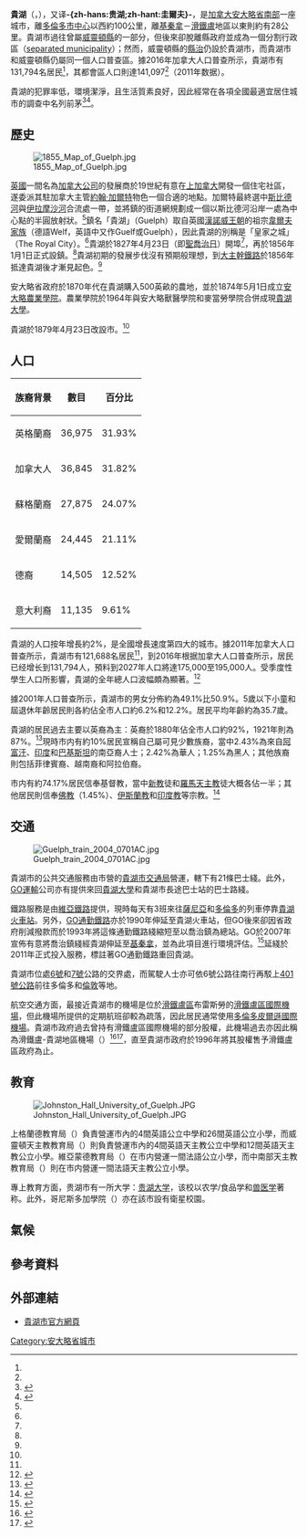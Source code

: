 {{Link style|time=2015-12-12T06:12:18+00:00}}
{{noteTA
|1=zh-hans:圭尔夫;zh-hant:貴湖;
}}
{{Infobox City
|name           = 貴湖
|official_name          = {{lang|en|Guelph}}
|settlement_type        = 市（分割单层次）
|nickname               = The Royal City（皇家之城）
|motto                  = Faith, Fidelity and Progress（信念、忠誠與進步）
|image_skyline          = 
|imagesize              = 
|image_caption          = 貴湖市中心一景
|image_flag             = Flag of Guelph.svg
|image_seal             = 
|pushpin_map              = Canada Ontario
|mapsize                = 
|map_caption            = 貴湖在[[安大略省|安大略省]]的位置
|subdivision_type       = [[國家|國家]]
|subdivision_name       = [[加拿大|加拿大]]
|subdivision_type1      = [[省|省]]
|subdivision_name1      = [[安大略省|安大略省]]
|subdivision_type2      = [[安大略省行政區劃|縣]]
|subdivision_name2      = [[威靈頓縣|威靈頓縣]]
|leader_title           = [[市長|市長]]
|leader_name            = Cam Guthrie
|leader_title1          = 行政機關
|leader_name1           = 貴湖市議會
|leader_title2          = [[加拿大國會下議院|國會下議員]]
|leader_name2           = Lloyd Longfield ([[加拿大自由黨|聯邦自由黨]])
|leader_title3          = [[安大略省議會|省議會]]議員
|leader_name3           = Mike Schreiner ({{le|安大略綠黨|Green Party of Ontario}})
|City_board_type        =
|City_board_name1       =
|City_board_title1      =
|City_board_name2       =
|City_board_name3       =
|City_board_name4       =
|City_board_name5       =
|City_board_name6       =
|City_board_name7       =
|City_board_name8       =
|City_board_name9       =
|City_board_name10      =
|City_board_name11      =
|City_board_name12      =
|found_title            = 成立
|found_date             = 1827年（開埠）<ref name="history">{{cite web|title=History of Guelph|publisher=City of Guelph|url=http://www.guelph.ca/living.cfm?smocid=1618|accessdate=2010-05-03|deadurl=yes|archiveurl=https://web.archive.org/web/20071010205320/http://www.guelph.ca/living.cfm?smocid=1618|archivedate=2007-10-10}}</ref><br>1856年（設鎮）<ref name="CoA">{{Cite web |url=http://guelph.ca/living.cfm?subCatID=1651&smocid=2229 |title=History of the Coat of Arms |access-date=2010-05-13 |archive-date=2010-11-24 |archive-url=https://web.archive.org/web/20101124123156/http://guelph.ca/living.cfm?subCatID=1651&smocid=2229 |dead-url=no }}</ref><br>1879年（設市）<ref name="CoA"/>
|area_magnitude         = 
|area_total             = 87.20
|TotalArea_sq_mi        = 
|area_land              = 
|LandArea_sq_mi         = 
|area_water             = 
|WaterArea_sq_mi        = 
|area_water_percent     = 
|area_urban             = 78.39
|UrbanArea_sq_mi        =
|area_metro             = 378.45
|MetroArea_sq_mi        =
|population_as_of       = 2011年
|population_note        = <ref name="communityprofile">{{cite web
|url=http://www12.statcan.gc.ca/census-recensement/2011/dp-pd/prof/details/page.cfm?Lang=E&Geo1=CSD&Code1=3523008&Geo2=CD&Code2=3523&Data=Count&SearchText=guelph&SearchType=Begins&SearchPR=01&B1=All&Custom=
|title=Community highlights for Guelph
|work=Community profiles
|publisher=Statistics Canada
|accessdate=2015-09-13
|archive-date=2019-01-07
|archive-url=https://web.archive.org/web/20190107054414/https://www12.statcan.gc.ca/census-recensement/2011/dp-pd/prof/details/page.cfm?Lang=E&Geo1=CSD&Code1=3523008&Geo2=CD&Code2=3523&Data=Count&SearchText=guelph&SearchType=Begins&SearchPR=01&B1=All&Custom=
|dead-url=no
}}</ref><ref name="CMAprofile">{{cite web
|url=http://www12.statcan.gc.ca/census-recensement/2011/dp-pd/prof/details/page.cfm?Lang=E&Geo1=CMA&Code1=550&Geo2=CD&Code2=3523&Data=Count&SearchText=guelph&SearchType=Begins&SearchPR=01&B1=All&Custom=&TABID=1
|title=Community highlights for Guelph (CMA)
|work=Community profiles
|publisher=Statistics Canada
|accessdate=2015-09-13
|archive-date=2016-03-04
|archive-url=https://web.archive.org/web/20160304205120/http://www12.statcan.gc.ca/census-recensement/2011/dp-pd/prof/details/page.cfm?Lang=E&Geo1=CMA&Code1=550&Geo2=CD&Code2=3523&Data=Count&SearchText=guelph&SearchType=Begins&SearchPR=01&B1=All&Custom=&TABID=1
|dead-url=no
}}</ref>
|population_total       = 131,794
|population_metro       = 141,097 
|population_urban       = 
|population_density     = 1,395.4
|population_density_mi2 = 
|timezone               = 北美東岸標準時間
|utc_offset             = -5
|timezone_DST           = 北美東岸日光節約時間
|utc_offset_DST         = -4
|latd                   = 43 
|latm                   = 33 
|lats                   = 
|latNS                  = N
|longd                  = 80 
|longm                  = 15 
|longs                  = 
|longEW                 = W
|elevation              = 334
|elevation_ft           = 
|website                = [http://www.guelph.ca/ 貴湖市官方網頁]
|footnotes              = 
}}
'''貴湖'''（{{lang-en|Guelph}}，{{pron-en|ˈɡwɛlf}}），又译'''-{zh-hans:贵湖;zh-hant:圭爾夫}-'''，是[[加拿大|加拿大]][[安大略省|安大略省]][[南安大略|南部]]一座城市，離[[多倫多|多倫多]][[多倫多市中心|市中心]]以西約100公里，離[[基秦拿|基秦拿]]－[[滑鐵盧_(安大略省)|滑鐵盧]]地區以東則約有28公里。貴湖市過往曾屬[[威靈頓縣|威靈頓縣]]的一部分，但後來卻脫離縣政府並成為一個分割行政區（[[:en:List_of_Ontario_separated_municipalities|separated municipality]]）；然而，威靈頓縣的[[縣治|縣治]]仍設於貴湖市，而貴湖市和威靈頓縣仍屬同一個人口普查區。據2016年加拿大人口普查所示，貴湖市有131,794名居民<ref name="communityprofile"/>，其都會區人口則達141,097<ref name="CMAprofile"/>（2011年数据）。

貴湖的犯罪率低，環境潔淨，且生活質素良好，因此經常在各項全國最適宜居住城市的調查中名列前茅<ref>{{cite news|url=http://www.canadianbusiness.com/rankings/bestplacestolive/list.jsp?pageID=profile&profile=39&year=2007&type=profile&listType=CITY&ptype=CITY|title=Canada's Best Places to Live|publisher=Canadian Business Online|accessdate=2008-03-18|archive-date=2008-12-25|archive-url=https://web.archive.org/web/20081225160158/http://www.canadianbusiness.com/rankings/bestplacestolive/list.jsp?pageID=profile&profile=39&year=2007&type=profile&listType=CITY&ptype=CITY|dead-url=no}}</ref><ref>{{cite web |url=http://guelph.ca/newsroom_display.cfm?itemID=77378 |title=存档副本 |accessdate=2008-03-18 |deadurl=yes |archiveurl=https://web.archive.org/web/20081225160158/http://www.canadianbusiness.com/rankings/bestplacestolive/list.jsp?pageID=profile&profile=39&year=2007&type=profile&listType=CITY&ptype=CITY |archivedate=2008-12-25 }}</ref>。

==歷史==
[[Image:1855_Map_of_Guelph.jpg|thumb]]

[[英國|英國]]一間名為[[加拿大公司|加拿大公司]]的發展商於19世紀有意在[[上加拿大|上加拿大]]開發一個住宅社區，遂委派其駐加拿大主管[[:en:John_Galt_(novelist)|約翰·加爾特]]物色一個合適的地點。加爾特最終選中[[:en:Speed_River|斯比德河]]與[[:en:Eramosa_River|伊拉摩沙河]]合流處一帶，並將鎮的街道網規劃成一個以斯比德河沿岸一處為中心點的半圓放射狀。<ref name="history"/>鎮名「貴湖」（Guelph）取自英國[[漢諾威王朝|漢諾威王朝]]的祖宗[[韋爾夫家族|韋爾夫家族]]（德語Welf，英語中又作Guelf或Guelph），因此貴湖的別稱是「皇家之城」（The Royal City）。<ref name="history"/>貴湖於1827年4月23日（即[[聖喬治日|聖喬治日]]）開埠<ref name="history"/>，再於1856年1月1日正式設鎮。<ref name="CoA"/>貴湖初期的發展步伐沒有預期般理想，到[[:en:Grand_Trunk_Railroad|大主幹鐵路]]於1856年抵達貴湖後才漸見起色。<ref name="history"/>

安大略省政府於1870年代在貴湖購入500英畝的農地，並於1874年5月1日成立[[:en:Ontario_Agricultural_College|安大略農業學院]]。農業學院於1964年與安大略獸醫學院和麥當勞學院合併成現[[貴湖大學|貴湖大學]]。

貴湖於1879年4月23日改設市。<ref name="CoA"/>

==人口==
{| class="wikitable" align="right"
|- bgcolor="#CCCCCC"
!族裔背景
!數目
!百分比
|-
|英格蘭裔
|36,975
|31.93%
|-
|加拿大人
|36,845
|31.82%
|-
|蘇格蘭裔
|27,875
|24.07%
|-
|愛爾蘭裔
|24,445
|21.11%
|-
|德裔
|14,505
|12.52%
|-
|意大利裔
|11,135
|9.61%
|}

貴湖的人口按年增長約2%，是全國增長速度第四大的城市。據2011年加拿大人口普查所示，貴湖市有121,688名居民<ref name="communityprofile"/>，到2016年根据加拿大人口普查所示，居民已经增长到131,794人，預料到2027年人口將達175,000至195,000人。受季度性學生人口所影響，貴湖的全年總人口波幅頗為顯著。<ref>{{cite web|url=http://www.guelph.ca/uploads/PDF/Fact_population_growth.pdf|title=Fact Sheet:Population Growth|author=Craig Manley, Manager of Policy Planning|publisher=City of Guelph|accessdate=2008-03-17|deadurl=yes|archiveurl=https://web.archive.org/web/20080408133343/http://www.guelph.ca/uploads/PDF/Fact_population_growth.pdf|archivedate=2008-04-08}}</ref>

據2001年人口普查所示，貴湖市的男女分佈約為49.1%比50.9%。5歲以下小童和屆退休年齡居民則各約佔全市人口約6.2%和12.2%。居民平均年齡約為35.7歲。

貴湖的居民過去主要以英裔為主：英裔於1880年佔全市人口約92%，1921年則為87%。<ref name="encyclopedia">{{cite encyclopedia|encyclopedia=The Canadian Encyclopedia|title=Guelph|url=http://www.thecanadianencyclopedia.com/PrinterFriendly.cfm?Params=A1ARTA0003482|accessdate=2008-03-18|last=Stelter|first=G.A.|archive-date=2011-06-08|archive-url=https://web.archive.org/web/20110608062719/http://www.thecanadianencyclopedia.com/PrinterFriendly.cfm?Params=A1ARTA0003482|dead-url=no}}</ref>現時市内有約10%居民宣稱自己屬可見少數族裔，當中2.43%為來自[[阿富汗|阿富汗]]、[[印度|印度]]和[[巴基斯坦|巴基斯坦]]的南亞裔人士；2.42%為華人；1.25%為黑人；其他族裔則包括菲律賓裔、越南裔和阿拉伯裔。

市内有約74.17%居民信奉基督教，當中[[新教|新教]]徒和[[羅馬天主教|羅馬天主教]]徒大概各佔一半；其他居民則信奉[[佛教|佛教]]（1.45%）、[[伊斯蘭教|伊斯蘭教]]和[[印度教|印度教]]等宗教。<ref name="statscan">{{cite web|url=http://www12.statcan.ca/english/profil01/CP01/Details/Page.cfm?Lang=E&Geo1=CMA&Code1=550__&Geo2=PR&Code2=35&Data=Count&SearchText=Guelph&SearchType=Begins&SearchPR=01&B1=All&Custom=|title=2001 Community Profiles|publisher=[[Statistics_Canada|Statistics Canada]]|accessdate=2008-03-17|archive-date=2009-08-30|archive-url=https://web.archive.org/web/20090830224035/http://www12.statcan.ca/english/profil01/CP01/Details/Page.cfm?Lang=E&Geo1=CMA&Code1=550__&Geo2=PR&Code2=35&Data=Count&SearchText=Guelph&SearchType=Begins&SearchPR=01&B1=All&Custom=|dead-url=no}}</ref>

==交通==
[[Image:Guelph_train_2004_0701AC.jpg|left]]

貴湖市的公共交通服務由市營的[[:en:Guelph_Transit|貴湖市交通局]]營運，轄下有21條巴士綫。此外，[[GO運輸|GO運輸]]公司亦有提供來回[[貴湖大學|貴湖大學]]和貴湖市長途巴士站的巴士路綫。

鐵路服務是由[[維亞鐵路|維亞鐵路]]提供，現時每天有3班來往[[薩尼亞市|薩尼亞]]和[[多倫多|多倫多]]的列車停靠[[:en:Guelph_railway_station|貴湖火車站]]。另外，[[GO運輸|GO通勤鐵路]]亦於1990年伸延至貴湖火車站，但GO後來卻因省政府削減撥款而於1993年將這條通勤鐵路綫縮短至以喬治鎮為總站。GO於2007年宣佈有意將喬治鎮綫經貴湖伸延至[[基秦拿|基秦拿]]，並為此項目進行環境評估。<ref name="graham">{{cite news|publisher=''Guelph Mercury''|title=Landing on a commuter train solution|url=http://news.guelphmercury.com/article/284174|accessdate=2008-03-18|date=2008-01-19|last=Graham|first=David|deadurl=yes|archiveurl=https://web.archive.org/web/20080430155039/http://news.guelphmercury.com/article/284174|archivedate=2008-04-30}}</ref>延綫於2011年正式投入服務，標註著GO通勤鐵路重回貴湖。

貴湖市位處[[:en:Highway_6_(Ontario)|6號]]和[[安大略7號省道|7號]]公路的交界處，而駕駛人士亦可依6號公路往南行再駁上[[安大略401號省道|401號公路]]前往多倫多和[[倫敦_(加拿大)|倫敦]]等地。

航空交通方面，最接近貴湖市的機場是位於[[滑鐵盧區|滑鐵盧區]]布雷斯勞的[[滑鐵盧區國際機場|滑鐵盧區國際機場]]，但此機場所提供的定期航班卻較為疏落，因此居民通常使用[[多倫多皮爾遜國際機場|多倫多皮爾遜國際機場]]。貴湖市政府過去曾持有滑鐵盧區國際機場的部分股權，此機場過去亦因此稱為滑鐵盧-貴湖地區機場（{{lang|en|Waterloo-Guelph Regional Airport}}）<ref name="archive2">{{cite web |title = Waterloo-Guelph Airport Commission |url = http://row.minisisinc.com/page/detail/PUB_AUTHORITY/54 |publisher = 滑鐵盧區政府 |accessdate = 2015-07-15 |deadurl = yes |archiveurl = https://web.archive.org/web/20120227195744/http://row.minisisinc.com/page/detail/PUB_AUTHORITY/54 |archivedate = 2012-02-27 }}</ref><ref>{{cite web|title = An Act respecting the Waterloo-Guelph Regional Airport |url=http://digitalcommons.osgoode.yorku.ca/cgi/viewcontent.cgi?article=1492&context=ontario_statutes |publisher = 安大略省議會 |date= 1986-06-20 |accessdate = 2015-07-15}}</ref>，直至貴湖市政府於1996年將其股權售予滑鐵盧區政府為止。

==教育==
[[File:Johnston_Hall_University_of_Guelph.JPG|thumb]]

上格蘭德教育局（{{lang|en|Upper Grand District School Board}}）負責營運市內的4間英語公立中學和26間英語公立小學，而威靈頓天主教教育局（{{lang|en|Wellington Catholic District School Board}}）則負責營運市內的4間英語天主教公立中學和12間英語天主教公立小學。維亞蒙德教育局（{{lang|fr|Conseil scolaire Viamonde}}）在市内營運一間法語公立小學，而中南部天主教教育局（{{lang|fr|Conseil scolaire de district catholique Centre-Sud}}）則在市内營運一間法語天主教公立小學。

專上教育方面，贵湖市有一所大学：[[贵湖大学|贵湖大学]]，该校以农学/食品学和[[兽医学|兽医学]]著称。此外，哥尼斯多加學院（{{lang|en|Conestoga College}}）亦在該市設有衛星校園。

==氣候==
<!--Infobox begins-->{{Infobox Weather<!-- Important: remove all unused fields-->
|collapsed=<!--Any entry in this line will make the template initially collapsed. Leave blank or remove line for uncollapsed.-->
|metric_first=yes<!--Any entry in this line will display metric first. Leave blank or remove line for imperial.-->
|single_line=yes<!--Any entry in this line will display metric and imperial units on same line. Leave blank or remove line for separate lines-->
|location = 貴湖
|Jan_REC_Hi_°C =13.9
|Feb_REC_Hi_°C =13.5
|Mar_REC_Hi_°C =23.5
|Apr_REC_Hi_°C =29.2
|May_REC_Hi_°C =31.6
|Jun_REC_Hi_°C =36.2
|Jul_REC_Hi_°C =36.5
|Aug_REC_Hi_°C =33.9
|Sep_REC_Hi_°C =32.6
|Oct_REC_Hi_°C =25.2
|Nov_REC_Hi_°C =20.6
|Dec_REC_Hi_°C =19.1
|Year_REC_Hi_°C =36.5
|Jan_Hi_°C =-3.7
|Feb_Hi_°C =-2.6
|Mar_Hi_°C =3.4
|Apr_Hi_°C =11.3
|May_Hi_°C =18.5
|Jun_Hi_°C =23.3
|Jul_Hi_°C =25.9
|Aug_Hi_°C =24.5
|Sep_Hi_°C =19.8
|Oct_Hi_°C =12.8
|Nov_Hi_°C =6.2
|Dec_Hi_°C =-0.5
|Year_Hi_°C=11.6
|Jan_Lo_°C =-11.4
|Feb_Lo_°C =-11.1
|Mar_Lo_°C =-6
|Apr_Lo_°C =0.5
|May_Lo_°C =6
|Jun_Lo_°C =10.6
|Jul_Lo_°C =13.5
|Aug_Lo_°C =12.6
|Sep_Lo_°C =8.4
|Oct_Lo_°C =3
|Nov_Lo_°C =-1.4
|Dec_Lo_°C =-7.6
|Year_Lo_°C =1.4
|Jan_REC_Lo_°C =-34.4
|Feb_REC_Lo_°C =-31.7
|Mar_REC_Lo_°C =-26.8
|Apr_REC_Lo_°C =-11.4
|May_REC_Lo_°C =-4.3
|Jun_REC_Lo_°C =-0.6
|Jul_REC_Lo_°C =3.3
|Aug_REC_Lo_°C =-0.6
|Sep_REC_Lo_°C =-5
|Oct_REC_Lo_°C =-8.3
|Nov_REC_Lo_°C =-15.1
|Dec_REC_Lo_°C =-30.4
|Year_REC_Lo_°C =-34.4
|Jan_Precip_mm =56.4
|Feb_Precip_mm =50.8
|Mar_Precip_mm =72.1
|Apr_Precip_mm =78.3
|May_Precip_mm =79.9
|Jun_Precip_mm =76
|Jul_Precip_mm =88.5
|Aug_Precip_mm =95.9
|Sep_Precip_mm =92.1
|Oct_Precip_mm =69.2
|Nov_Precip_mm =86.3
|Dec_Precip_mm =77.7
|Year_Precip_mm =923.2
|source = [[加拿大環境部|加拿大環境部]]<ref name= "climate">[[加拿大環境部|加拿大環境部]]—[http://www.climate.weatheroffice.ec.gc.ca/climate_normals/results_e.html?Province=ONT%20&StationName=&SearchType=&LocateBy=Province&Proximity=25&ProximityFrom=City&StationNumber=&IDType=MSC&CityName=&ParkName=&LatitudeDegrees=&LatitudeMinutes=&LongitudeDegrees=&LongitudeMinutes=&NormalsClass=A&SelNormals=&StnId=4772& Canadian Climate Normals 1971–2000], accessed 29 October 2009</ref>
|accessdate = 2009-29-10
}}<!--Infobox ends-->

==參考資料==
{{reflist|2}}

==外部連結==
{{commonscat|Guelph}}
*[https://web.archive.org/web/20121022162944/http://guelph.ca/ 貴湖市官方網頁]

{{Authority control}}
[[Category:安大略省城市|Category:安大略省城市]]